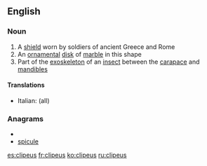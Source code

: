==English==

===Noun===
{{wikipedia}}
{{en-noun|es}} <!-- plural? -->

# A [[shield]] worn by soldiers of ancient Greece and Rome
# An [[ornamental]] [[disk]] of [[marble]] in this shape
# Part of the [[exoskeleton]] of an [[insect]] between the [[carapace]] and [[mandible]]s

====Translations====
{{trans-top}}
*Italian: {{t-|it|clipeo|m}} (all)
{{trans-mid}}

{{trans-bottom}}

===Anagrams===
* {{alphagram|ceilpsu}}
* [[spicule#English|spicule]]

[[es:clipeus]]
[[fr:clipeus]]
[[ko:clipeus]]
[[ru:clipeus]]
